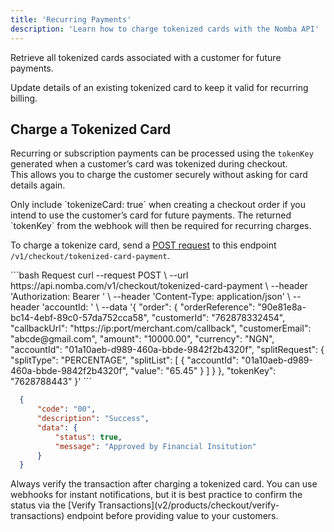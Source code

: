 ```yaml
---
title: 'Recurring Payments'
description: 'Learn how to charge tokenized cards with the Nomba API'
---
```


<CardGroup cols={2}>
  <Card title="List Tokenized Cards" icon="id-card"
    href="/nomba-api-reference/online-checkout/list-tokenized-cards">
    Retrieve all tokenized cards associated with a customer for future payments.
  </Card>

  <Card title="Update Tokenized Card" icon="pen-to-square"
    href="/nomba-api-reference/online-checkout/update-tokenized-card-data">
    Update details of an existing tokenized card to keep it valid for recurring billing.
  </Card>
</CardGroup>

## Charge a Tokenized Card

Recurring or subscription payments can be processed using the `tokenKey` generated when a customer’s card was tokenized during checkout.  
This allows you to charge the customer securely without asking for card details again.

<Tip>
  Only include `tokenizeCard: true` when creating a checkout order if you intend to use the customer’s card for future payments. The returned `tokenKey` from the webhook will then be required for recurring charges.
</Tip>

To charge a tokenize card, send a [POST request](/nomba-api-reference/online-checkout/charge-a-customer-using-tokenized-card-data) to this endpoint `/v1/checkout/tokenized-card-payment`.

<CodeGroup>
  ```bash Request
    curl --request POST \
      --url https://api.nomba.com/v1/checkout/tokenized-card-payment \
      --header 'Authorization: Bearer <token>' \
      --header 'Content-Type: application/json' \
      --header 'accountId: <accountid>' \
      --data '{
        "order": {
          "orderReference": "90e81e8a-bc14-4ebf-89c0-57da752cca58",
          "customerId": "762878332454",
          "callbackUrl": "https://ip:port/merchant.com/callback",
          "customerEmail": "abcde@gmail.com",
          "amount": "10000.00",
          "currency": "NGN",
          "accountId": "01a10aeb-d989-460a-bbde-9842f2b4320f",
          "splitRequest": {
            "splitType": "PERCENTAGE",
            "splitList": [
              {
                "accountId": "01a10aeb-d989-460a-bbde-9842f2b4320f",
                "value": "65.45"
              }
            ]
          }
        },
        "tokenKey": "7628788443"
      }'
  ```

  ```json Response
    {
        "code": "00",
        "description": "Success",
        "data": {
            "status": true,
            "message": "Approved by Financial Insitution"
        }
    }
  ```
</CodeGroup>

<Tip> 
  Always verify the transaction after charging a tokenized card. You can use webhooks for instant notifications, but it is best practice to confirm the status via the [Verify Transactions](v2/products/checkout/verify-transactions) endpoint before providing value to your customers.
</Tip> 
